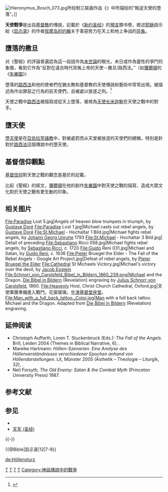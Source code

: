 {{Infobox military conflict
|conflict    = 天使战争
|image       = [[File:Pieter_Bruegel_the_Elder_-_The_Fall_of_the_Rebel_Angels_-_Google_Art_Project.jpg|300px]]
|caption     = 《{{Link-en|叛逆天使的堕落|The Fall of the Rebel Angels (Bruegel)}}》<br />[[老彼得·勃鲁盖尔|老彼得·勃鲁盖尔]]作品
|date        = 未知
|place       = [[天堂|天堂]]
|status      = 
|result      = 撒但与追随他的天使被坠入地球
|combatant1  = 忠诚天使
|combatant2  = 叛逆天使
|commander1  = [[米迦勒|米迦勒]] <br />[[天使|天使]]
|commander2  = [[魔鬼|魔鬼]] <br />[[堕天使|堕天使]]
}}
[[File:Hieronymus_Bosch_073.jpg|thumb]]所绘制三联画作品《{{Link-en|干草车|The Haywain Triptych}}》中所描绘的“叛逆天使的堕落”。]]
{{基督教末世论}}

'''天使戰爭'''是出自[[基督教|基督教]]的傳說，記載於《[[新约圣经|新约圣经]]》的[[圣经预言|預言]]類书卷{{Bible|启示录|12|7-9}}，敘述[[耶稣|耶稣]]啟示給《[[启示录|启示录]]》的作者[[拔摩岛的约翰|拔摩岛的约翰]]关于善惡势力在天上和地上争战的[[异象|异象]]。

== 墮落的撒旦 ==
对《聖經》的評論普遍認為這一段話作為[[基督教末世论|末世論]]的眼光，末日或作為靈性的爭鬥的象徵，看到它作為“反對在遠古時代背叛上帝的天使－撒旦/路西法。”（如[[彌爾頓|彌爾頓]]的《[[失樂園|失樂園]]》）

墮落的[[路西法|路西法]]和他的使者們在猶太教和基督教的天使傳說和藝術中常常出現。被描述為作出罪惡之行為的前天使們，且被處以放逐之刑。<ref>{{Cite web |url=http://www.jewishencyclopedia.com/view.jsp?artid=24&letter=F |title=Jewish Encyclopedia: Fall of Angels |access-date=2010-05-17 |archive-date=2011-10-18 |archive-url=https://web.archive.org/web/20111018233855/http://jewishencyclopedia.com/view.jsp?artid=24&letter=F |dead-url=no }}</ref>

天使之戰中[[路西法|路西法]]被描寫成從天上墮落，被視為[[天使长|天使长]][[米迦勒|米迦勒]]在天使之戰中的對手。

== 墮天使 ==
[[墮天使|墮天使]]是在[[亞伯拉罕諸教|亞伯拉罕諸教]]中，對被處罰而从天堂被放逐的天使們的總稱，特別是針對於[[路西法|路西法]]這個傳說中的墮天使。

== 基督信仰觀點 ==
[[基督信仰|基督信仰]]對天使之戰的觀念是基於{{Bible|启示录|12|7-9}}的記載，

{{Cquote|在天上就有了爭戰；米迦勒同他的使者與龍爭戰，龍也同它的使者去爭戰，並沒有得勝，天上再沒有他們的地方。大龍就是那古蛇 ，名叫魔鬼，又叫撒旦，是迷惑普天下的；它被摔在地上，它的使者也一同被摔下去。|{{Bible|啟示錄|12|7-9}}}} 

比起《聖經》的經文，[[彌爾頓|彌爾頓]]在他的創作[[失樂園|失樂園]]中對天使之戰的描寫，造成大眾文化對於天使之戰有更生動的印象。

==相关图片==
<gallery>
File:Paradise Lost 5.jpg|Angels of heaven blow trumpets in triumph, by [[Gustave_Doré|Gustave Doré]] 
File:Paradise Lost 1.jpg|Michael casts out rebel angels, by [[Gustave_Doré|Gustave Doré]]
File:St.Michael - Hochaltar 1 Bild.jpg|Michael fights rebel angels, by [http://de.wikipedia.org/wiki/Johann_Georg_Unruhe Johann Georg Unruhe] {{Wayback|url=http://de.wikipedia.org/wiki/Johann_Georg_Unruhe |date=20201103030125 }} 1793 
File:St.Michael - Hochaltar 3 Bild.jpg| Detail of preceding
File:Sebastiano Ricci 058.jpg|Michael fights rebel angels, by [[Sebastiano_Ricci|Sebastiano Ricci]], c. 1720
File:Guido Reni 031.jpg|Michael and Satan, by [[Guido_Reni|Guido Reni]], c. 1636
File:Pieter Bruegel the Elder - The Fall of the Rebel Angels - Google Art Project.jpg|Defeat of rebel angels, by [[Pieter_Bruegel_the_Elder|Pieter Bruegel the Elder]]
File:Cathedral St Michaels Victory.jpg|Michael's victory over the devil, by [[Jacob_Epstein|Jacob Epstein]] 
File:Schnorr_von_Carolsfeld_Bibel_in_Bildern_1860_239.png|Michael and the Dragon. [[c:Die_Bibel_in_Bildern#Revelation|Die Bibel in Bildern]] (Revelation) engraving by [[Julius_Schnorr_von_Carolsfeld|Julius Schnorr von Carolsfeld]], 1860.
File:Heavenly Host, Christ Church Cathedral, Oxford.jpg|天使軍團準備進入戰鬥。花窗玻璃，[[基督堂座堂_(牛津)|牛津基督堂座堂]]。
File:Man_with_a_full_back_tattoo._Color.jpg|Man with a full back tattoo. Michael and the Dragon. Adapted from [[c:Die_Bibel_in_Bildern#Revelation|Die Bibel in Bildern]] (Revelation) engraving.
</gallery>

==延伸阅读==
*Christoph Auffarth, Loren T. Stuckenbruck (Eds.): ''The Fall of the Angels''. Brill, Leiden 2004 (Themes in Biblical Narrative, 6), {{ISBN|90-04-12668-6}}.
*Mareike Hartmann: ''Höllen-Szenarien. Eine Analyse des Höllenverständnisses verschiedener Epochen anhand von Höllendarstellungen''. Lit, Münster 2005 (Ästhetik – Theologie – Liturgik, 32), {{ISBN|3-8258-7681-0}}.
*Neil Forsyth, ''The Old Enemy: Satan & the Combat Myth'' (Princeton University Press) 1987.

== 参考文献 ==
{{Reflist}}

== 参见 ==
{{Portal box|基督教|神话|战争}}
* {{Bible|启示录|12}}
* [[天军_(圣经)|天军 (圣经)]]

{{-}}
{{基督教神学}}
{{Doomsday}}

[[Category:新约圣经中的战争|T]]
[[Category:基督教宇宙论|T]]
[[Category:基督教神话|T]]
[[Category:基督教术语|T]]
[[Category:神話傳說中的戰爭|Category:神話傳說中的戰爭]]

{{@Bible|启示录|12|7-9}}

[[de:Höllensturz|de:Höllensturz]]